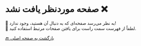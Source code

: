 
# صفحه موردنظر یافت نشد ❌

🔹 به نظر می‌رسد صفحه‌ای که به دنبال آن هستید، وجود ندارد!  
🔹 لطفاً از فهرست سمت راست برای یافتن صفحات مرتبط استفاده کنید.

[🔙 بازگشت به صفحه اصلی](./)
